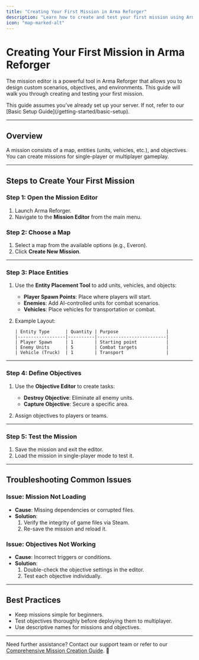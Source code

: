 ```yaml
---
title: "Creating Your First Mission in Arma Reforger"
description: "Learn how to create and test your first mission using Arma Reforger's mission editor."
icon: "map-marked-alt"
---
```


# Creating Your First Mission in Arma Reforger  

The mission editor is a powerful tool in Arma Reforger that allows you to design custom scenarios, objectives, and environments. This guide will walk you through creating and testing your first mission.

<Callout type="info">  
This guide assumes you’ve already set up your server. If not, refer to our [Basic Setup Guide](/getting-started/basic-setup).  
</Callout>  

---

## Overview  

A mission consists of a map, entities (units, vehicles, etc.), and objectives. You can create missions for single-player or multiplayer gameplay.  

---

## Steps to Create Your First Mission  

### Step 1: Open the Mission Editor  
1. Launch Arma Reforger.  
2. Navigate to the **Mission Editor** from the main menu.  

### Step 2: Choose a Map  
1. Select a map from the available options (e.g., Everon).  
2. Click **Create New Mission**.  

---

### Step 3: Place Entities  
1. Use the **Entity Placement Tool** to add units, vehicles, and objects:  
   - **Player Spawn Points**: Place where players will start.  
   - **Enemies**: Add AI-controlled units for combat scenarios.  
   - **Vehicles**: Place vehicles for transportation or combat.  

2. Example Layout:  
   ```table
   | Entity Type      | Quantity | Purpose                  |
   |------------------|----------|--------------------------|
   | Player Spawn     | 1        | Starting point           |
   | Enemy Units      | 5        | Combat targets           |
   | Vehicle (Truck)  | 1        | Transport                |
   ```

---

### Step 4: Define Objectives  
1. Use the **Objective Editor** to create tasks:  
   - **Destroy Objective**: Eliminate all enemy units.  
   - **Capture Objective**: Secure a specific area.  

2. Assign objectives to players or teams.  

---

### Step 5: Test the Mission  
1. Save the mission and exit the editor.  
2. Load the mission in single-player mode to test it.  

---

## Troubleshooting Common Issues  

### Issue: Mission Not Loading  
- **Cause**: Missing dependencies or corrupted files.  
- **Solution**:  
  1. Verify the integrity of game files via Steam.  
  2. Re-save the mission and reload it.  

### Issue: Objectives Not Working  
- **Cause**: Incorrect triggers or conditions.  
- **Solution**:  
  1. Double-check the objective settings in the editor.  
  2. Test each objective individually.  

---

## Best Practices  

- Keep missions simple for beginners.  
- Test objectives thoroughly before deploying them to multiplayer.  
- Use descriptive names for missions and objectives.  

---

Need further assistance? Contact our support team or refer to our [Comprehensive Mission Creation Guide](/missions/mission-creation-basics). 🚀  